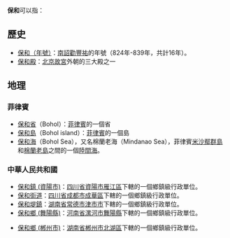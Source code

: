'''保和'''可以指：

==歷史==
*[[保和_(年號)|保和（年號）]]：[[南詔|南詔]][[勸豐祐|勸豐祐]]的年號（824年-839年，共計16年）。
*[[保和殿|保和殿]]：[[北京故宮|北京故宮]]外朝的三大殿之一

==地理==
===菲律賓===
*[[保和省|保和省]]（Bohol）：[[菲律賓|菲律賓]]的一個省
*[[保和島|保和島]]（Bohol island）：[[菲律賓|菲律賓]]的一個島
*[[保和海|保和海]]（Bohol Sea），又名棉蘭老海（Mindanao Sea），菲律賓[[米沙鄢群島|米沙鄢群島]]和[[棉蘭老島|棉蘭老島]]之間的一個[[陸間海|陸間海]]。

===中華人民共和國===
*[[保和鎮_(資陽市)|保和鎮 (資陽市)]]：[[四川省|四川省]][[資陽市|資陽市]][[雁江區|雁江區]]下轄的一個鄉鎮級行政單位。
*[[保和街道|保和街道]]：[[四川省|四川省]][[成都市|成都市]][[成華區|成華區]]下轄的一個鄉鎮級行政單位。
*[[保和堤鎮|保和堤鎮]]：[[湖南省|湖南省]][[常德市|常德市]][[津市市|津市市]]下轄的一個鄉鎮級行政單位。
*[[保和鄉_(舞陽縣)|保和鄉 (舞陽縣)]]：[[河南省|河南省]][[漯河市|漯河市]][[舞陽縣|舞陽縣]]下轄的一個鄉鎮級行政單位。

*[[保和鄉_(郴州市)|保和鄉 (郴州市)]]：[[湖南省|湖南省]][[郴州市|郴州市]][[北湖區|北湖區]]下轄的一個鄉鎮級行政單位。


{{Disambig|P平|cat=二字消歧义}}